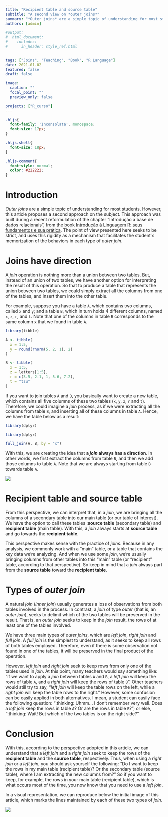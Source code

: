 ```yaml
---
title: "Recipient table and source table"
subtitle: "A second view on *outer joins*"
summary: "*Outer joins* are a simple topic of understanding for most students. However, difficulties can always arise amid the simplicity of the theme. Therefore, this article offers a second approach that can primarily facilitate the memorization of your students about what each type of *outer joins* does."
authors: [admin]

#output:
#  html_document:
#    includes:
#      in_header: style_ref.html
      

tags: ["Joins", "Teaching", "Book", "R Language"]
date: 2021-01-02
featured: false
draft: false

image:
  caption: ""
  focal_point: ""
  preview_only: false

projects: ["R_curso"]
---
```




```css
.hljs{
  font-family: 'Inconsolata', monospace;
  font-size: 17px;
}

.hljs.shell{
  font-size: 18px;
}

.hljs-comment{
  font-style: normal;
  color: #222222;
}
```


 

# Introduction

 

*Outer joins* are a simple topic of understanding for most students. However, this article proposes a second approach on the subject. This approach was built during a recent reformulation of the chapter "Introdução a base de dados relacionais", from the book [Introdução à Linguagem R: seus fundamentos e sua prática](https://pedro-faria.netlify.app/pt/publication/book/introducao_linguagem_r/). The point of view presented here seeks to be strict, and uses this rigidity as a mechanism that facilitates the student`s memorization of the behaviors in each type of *outer join*.

 

# Joins have direction

 

A *join* operation is nothing more than a union between two tables. But, instead of an union of two tables, we have another option for interpreting the result of this operation. So that to produce a table that represents the union between two tables, we could simply extract all the columns from one of the tables, and insert them into the other table.

 

For example, suppose you have a table `A`, which contains two columns, called `x` and `y`; and a table `B`, which in turn holds 4 different columns, named `x`, `z`, `r`, and `t`. Note that one of the columns in table `B` corresponds to the same column `x` that we found in table `A`.

 

```r
library(tibble)

A <- tibble(
  x = 1:5,
  y = round(rnorm(5, 2, 1), 2)
)

B <- tibble(
  x = 1:5,
  z = letters[1:5],
  r = c(3.5, 2.1, 1, 5.6, 7.2),
  t = "tzu"
)
```

 

 

If you want to join tables `A` and `B`, you basically want to create a new table, which contains all five columns of these two tables (`x`, `y`, `z`, `r` and `t`). Therefore, we could imagine a *join* process, as if we were extracting all the columns from table `B`, and inserting all of these columns in table `A`. Hence, we have the table below as a result:

 

```r
library(dplyr)
```
```r
library(dplyr)
```
```r
full_join(A, B, by = "x")
```

 

 

With this, we are creating the idea that **a *join* always has a direction**. In other words, we first extract the columns from table `B`, and then we add those columns to table `A`. Note that we are always starting from table `B` towards table `A`.

 ![](direcao.png)

 

# Recipient table and source table

 

From this perspective, we can interpret that, in a *join*, we are bringing all the columns of a secondary table into our main table (or our table of interest). We have the option to call these tables :**source table** (secondary table) and **recipient table** (main table). With this, a *join* always starts at **source table** and go towards the **recipient table**.

 

This perspective makes sense with the practice of *joins*. Because in any analysis, we commonly work with a "main" table, or a table that contains the key data we're analyzing. And when we use some *join*, we're usually bringing columns from other tables into this "main" table (or "recipient" table, according to that perspective). So keep in mind that a *join* always part from the **source table** toward the **recipient table**.

 

 

 

# Types of *outer join*

 

A natural *join* (*inner join*) usually generates a loss of observations from both tables involved in the process. In contrast, a *join* of type *outer* (that is, an *outer join*), seeks to delimit which of the two tables will be preserved in the result. That is, an *outer join* seeks to keep in the *join* result, the rows of at least one of the tables involved.

 

We have three main types of *outer joins*, which are *left join*, *right join* and *full join*. A *full join* is the simplest to understand, as it seeks to keep all rows of both tables employed. Therefore, even if there is some observation not found in one of the tables, it will be preserved in the final product of the operation.

 

However, *left join* and *right join* seek to keep rows from only one of the tables used in *join*. At this point, many teachers would say something like: "if we want to apply a *join* between tables `A` and `B`, a *left join* will keep the rows of table `A`, and a *right join* will keep the rows of table `B`". Other teachers would still try to say, "*left join* will keep the table rows on the left, while a *right join* will keep the table rows to the right." However, some confusion can be easily applied in both alternatives. I mean, a student can easily face the following question: ":thinking: Uhmm... I don't remember very well. Does a *left join* keep the rows in table `A`? Or are the rows in table `B`?"; or else, ":thinking: Wait! But which of the two tables is on the right side?"

 

# Conclusion

 

With this, according to the perspective adopted in this article, we can understand that a *left join* and a *right join* seek to keep the rows of the **recipient table** and the **source table**, respectively. Thus, when using a *right join* or a *left join*, you should ask yourself the following: "Do I want to keep the rows in my main table (recipient table)? Or the secondary table (source table), where I am extracting the new columns from?" So if you want to keep, for example, the rows in your main table (recipient table), which is what occurs most of the time, you now know that you need to use a *left join*.

 

In a visual representation, we can reproduce below the initial image of this article, which marks the lines maintained by each of these two types of *join*.

 
![](featured.png)
 

 
